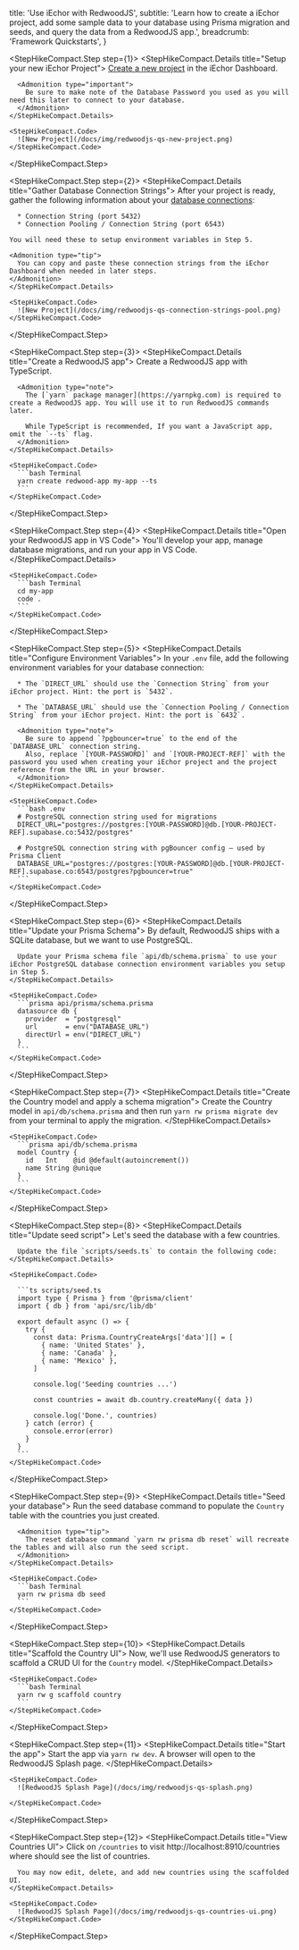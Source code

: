 
  title: 'Use iEchor with RedwoodJS',
  subtitle:
    'Learn how to create a iEchor project, add some sample data to your database using Prisma migration and seeds, and query the data from a RedwoodJS app.',
  breadcrumb: 'Framework Quickstarts',
}

<StepHikeCompact>

  <StepHikeCompact.Step step={1}>
    <StepHikeCompact.Details title="Setup your new iEchor Project">
      [Create a new project](https://iechor.com/dashboard) in the iEchor Dashboard.

      <Admonition type="important">
        Be sure to make note of the Database Password you used as you will need this later to connect to your database.
      </Admonition>
    </StepHikeCompact.Details>

    <StepHikeCompact.Code>
      ![New Project](/docs/img/redwoodjs-qs-new-project.png)
    </StepHikeCompact.Code>

  </StepHikeCompact.Step>

  <StepHikeCompact.Step step={2}>
    <StepHikeCompact.Details title="Gather Database Connection Strings">
      After your project is ready, gather the following information about your [database connections](https://iechor.com/dashboard/project/_/settings/database):

      * Connection String (port 5432)
      * Connection Pooling / Connection String (port 6543)

    You will need these to setup environment variables in Step 5.

    <Admonition type="tip">
      You can copy and paste these connection strings from the iEchor Dashboard when needed in later steps.
    </Admonition>
    </StepHikeCompact.Details>

    <StepHikeCompact.Code>
      ![New Project](/docs/img/redwoodjs-qs-connection-strings-pool.png)
    </StepHikeCompact.Code>

  </StepHikeCompact.Step>

  <StepHikeCompact.Step step={3}>
    <StepHikeCompact.Details title="Create a RedwoodJS app">
      Create a RedwoodJS app with TypeScript.

      <Admonition type="note">
        The [`yarn` package manager](https://yarnpkg.com) is required to create a RedwoodJS app. You will use it to run RedwoodJS commands later.

        While TypeScript is recommended, If you want a JavaScript app, omit the `--ts` flag.
      </Admonition>
    </StepHikeCompact.Details>

    <StepHikeCompact.Code>
      ```bash Terminal
      yarn create redwood-app my-app --ts
      ```
    </StepHikeCompact.Code>

  </StepHikeCompact.Step>

  <StepHikeCompact.Step step={4}>
    <StepHikeCompact.Details title="Open your RedwoodJS app in VS Code">
      You'll develop your app, manage database migrations, and run your app in VS Code.
    </StepHikeCompact.Details>

    <StepHikeCompact.Code>
      ```bash Terminal
      cd my-app
      code .
      ```
    </StepHikeCompact.Code>

  </StepHikeCompact.Step>

  <StepHikeCompact.Step step={5}>
    <StepHikeCompact.Details title="Configure Environment Variables">
      In your `.env` file, add the following environment variables for your database connection:

      * The `DIRECT_URL` should use the `Connection String` from your iEchor project. Hint: the port is `5432`.

      * The `DATABASE_URL` should use the `Connection Pooling / Connection String` from your iEchor project. Hint: the port is `6432`.

      <Admonition type="note">
        Be sure to append `?pgbouncer=true` to the end of the `DATABASE_URL` connection string.
        Also, replace `[YOUR-PASSWORD]` and `[YOUR-PROJECT-REF]` with the password you used when creating your iEchor project and the project reference from the URL in your browser.
      </Admonition>
    </StepHikeCompact.Details>

    <StepHikeCompact.Code>
      ```bash .env
      # PostgreSQL connection string used for migrations
      DIRECT_URL="postgres://postgres:[YOUR-PASSWORD]@db.[YOUR-PROJECT-REF].supabase.co:5432/postgres"

      # PostgreSQL connection string with pgBouncer config — used by Prisma Client
      DATABASE_URL="postgres://postgres:[YOUR-PASSWORD]@db.[YOUR-PROJECT-REF].supabase.co:6543/postgres?pgbouncer=true"
      ```
    </StepHikeCompact.Code>

  </StepHikeCompact.Step>

  <StepHikeCompact.Step step={6}>
    <StepHikeCompact.Details title="Update your Prisma Schema">
      By default, RedwoodJS ships with a SQLite database, but we want to use PostgreSQL.

      Update your Prisma schema file `api/db/schema.prisma` to use your iEchor PostgreSQL database connection environment variables you setup in Step 5.
    </StepHikeCompact.Details>

    <StepHikeCompact.Code>
      ```prisma api/prisma/schema.prisma
      datasource db {
        provider  = "postgresql"
        url       = env("DATABASE_URL")
        directUrl = env("DIRECT_URL")
      }
      ```
    </StepHikeCompact.Code>

  </StepHikeCompact.Step>

  <StepHikeCompact.Step step={7}>
    <StepHikeCompact.Details title="Create the Country model and apply a schema migration">
      Create the Country model in `api/db/schema.prisma` and then run `yarn rw prisma migrate dev` from your terminal to apply the migration.
    </StepHikeCompact.Details>

    <StepHikeCompact.Code>
      ```prisma api/db/schema.prisma
      model Country {
        id   Int    @id @default(autoincrement())
        name String @unique
      }
      ```
    </StepHikeCompact.Code>

  </StepHikeCompact.Step>

  <StepHikeCompact.Step step={8}>
    <StepHikeCompact.Details title="Update seed script">
      Let's seed the database with a few countries.

      Update the file `scripts/seeds.ts` to contain the following code:
    </StepHikeCompact.Details>

    <StepHikeCompact.Code>

      ```ts scripts/seed.ts
      import type { Prisma } from '@prisma/client'
      import { db } from 'api/src/lib/db'

      export default async () => {
        try {
          const data: Prisma.CountryCreateArgs['data'][] = [
            { name: 'United States' },
            { name: 'Canada' },
            { name: 'Mexico' },
          ]

          console.log('Seeding countries ...')

          const countries = await db.country.createMany({ data })

          console.log('Done.', countries)
        } catch (error) {
          console.error(error)
        }
      }
      ```
    </StepHikeCompact.Code>

  </StepHikeCompact.Step>

  <StepHikeCompact.Step step={9}>
    <StepHikeCompact.Details title="Seed your database">
      Run the seed database command to populate the `Country` table with the countries you just created.

      <Admonition type="tip">
        The reset database command `yarn rw prisma db reset` will recreate the tables and will also run the seed script.
      </Admonition>
    </StepHikeCompact.Details>

    <StepHikeCompact.Code>
      ```bash Terminal
      yarn rw prisma db seed
      ```
    </StepHikeCompact.Code>

  </StepHikeCompact.Step>

  <StepHikeCompact.Step step={10}>
    <StepHikeCompact.Details title="Scaffold the Country UI">
      Now, we'll use RedwoodJS generators to scaffold a CRUD UI for the `Country` model.
    </StepHikeCompact.Details>

    <StepHikeCompact.Code>
      ```bash Terminal
      yarn rw g scaffold country
      ```
    </StepHikeCompact.Code>

  </StepHikeCompact.Step>

  <StepHikeCompact.Step step={11}>
    <StepHikeCompact.Details title="Start the app">
      Start the app via `yarn rw dev`. A browser will open to the RedwoodJS Splash page.
    </StepHikeCompact.Details>

    <StepHikeCompact.Code>
      ![RedwoodJS Splash Page](/docs/img/redwoodjs-qs-splash.png)

    </StepHikeCompact.Code>

  </StepHikeCompact.Step>

  <StepHikeCompact.Step step={12}>
    <StepHikeCompact.Details title="View Countries UI">
      Click on `/countries` to visit http://localhost:8910/countries where should see the list of countries.

      You may now edit, delete, and add new countries using the scaffolded UI.
    </StepHikeCompact.Details>

    <StepHikeCompact.Code>
      ![RedwoodJS Splash Page](/docs/img/redwoodjs-qs-countries-ui.png)
    </StepHikeCompact.Code>

  </StepHikeCompact.Step>  
</StepHikeCompact>


